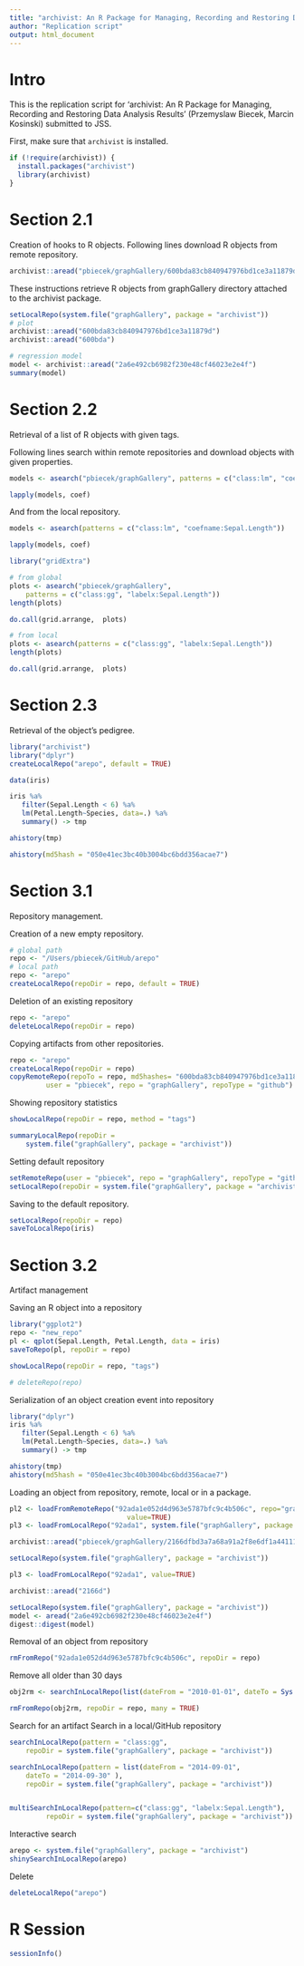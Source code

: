 ```yaml
---
title: "archivist: An R Package for Managing, Recording and Restoring Data Analysis Results"
author: "Replication script"
output: html_document
---
```


# Intro

This is the replication script for 'archivist: An R Package for Managing, Recording and Restoring Data Analysis Results' (Przemyslaw Biecek, Marcin Kosinski) submitted to JSS. 

First, make sure that `archivist` is installed.

```r
if (!require(archivist)) {
  install.packages("archivist")
  library(archivist)
}
```

# Section 2.1

Creation of hooks to R objects.
Following lines download R objects from remote repository.

```r
archivist::aread("pbiecek/graphGallery/600bda83cb840947976bd1ce3a11879d")
```

These instructions retrieve R objects from graphGallery directory attached to the archivist package.

```r
setLocalRepo(system.file("graphGallery", package = "archivist"))
# plot
archivist::aread("600bda83cb840947976bd1ce3a11879d")
archivist::aread("600bda")

# regression model
model <- archivist::aread("2a6e492cb6982f230e48cf46023e2e4f")
summary(model)
```



# Section 2.2

Retrieval of a list of R objects with given tags.

Following lines search within remote repositories and download objects with given properties.

```r
models <- asearch("pbiecek/graphGallery", patterns = c("class:lm", "coefname:Sepal.Length"))

lapply(models, coef)
```

And from the local repository.

```r
models <- asearch(patterns = c("class:lm", "coefname:Sepal.Length"))

lapply(models, coef)
```

```r
library("gridExtra")

# from global
plots <- asearch("pbiecek/graphGallery", 
    patterns = c("class:gg", "labelx:Sepal.Length"))
length(plots)

do.call(grid.arrange,  plots)

# from local
plots <- asearch(patterns = c("class:gg", "labelx:Sepal.Length"))
length(plots)

do.call(grid.arrange,  plots)
```

# Section 2.3

Retrieval of the object's pedigree.

```r
library("archivist")
library("dplyr")
createLocalRepo("arepo", default = TRUE)

data(iris)

iris %a%
   filter(Sepal.Length < 6) %a%
   lm(Petal.Length~Species, data=.) %a%
   summary() -> tmp

ahistory(tmp)

ahistory(md5hash = "050e41ec3bc40b3004bc6bdd356acae7")
```

# Section 3.1

Repository management.

Creation of a new empty repository.

```r
# global path
repo <- "/Users/pbiecek/GitHub/arepo"
# local path
repo <- "arepo"
createLocalRepo(repoDir = repo, default = TRUE)
```

Deletion of an existing repository


```r
repo <- "arepo"
deleteLocalRepo(repoDir = repo)
```


Copying artifacts from other repositories.

```r
repo <- "arepo"
createLocalRepo(repoDir = repo)
copyRemoteRepo(repoTo = repo, md5hashes= "600bda83cb840947976bd1ce3a11879d", 
         user = "pbiecek", repo = "graphGallery", repoType = "github")
```

Showing repository statistics

```r
showLocalRepo(repoDir = repo, method = "tags")
```

```r
summaryLocalRepo(repoDir = 
    system.file("graphGallery", package = "archivist")) 
```

Setting default repository

```r
setRemoteRepo(user = "pbiecek", repo = "graphGallery", repoType = "github")
setLocalRepo(repoDir = system.file("graphGallery", package = "archivist"))
```

Saving to the default repository.

```r
setLocalRepo(repoDir = repo)
saveToLocalRepo(iris)
```


# Section 3.2

Artifact management

Saving an R object into a repository

```r
library("ggplot2")
repo <- "new_repo"
pl <- qplot(Sepal.Length, Petal.Length, data = iris)
saveToRepo(pl, repoDir = repo)

showLocalRepo(repoDir = repo, "tags")

# deleteRepo(repo)
```


Serialization of an object creation event into repository

```r
library("dplyr")
iris %a%
   filter(Sepal.Length < 6) %a%
   lm(Petal.Length~Species, data=.) %a%
   summary() -> tmp

ahistory(tmp)
ahistory(md5hash = "050e41ec3bc40b3004bc6bdd356acae7")
```

Loading an object from repository, remote, local or in a package.

```r
pl2 <- loadFromRemoteRepo("92ada1e052d4d963e5787bfc9c4b506c", repo="graphGallery", user="pbiecek", 
                             value=TRUE)
pl3 <- loadFromLocalRepo("92ada1", system.file("graphGallery", package = "archivist"), value=TRUE)

archivist::aread("pbiecek/graphGallery/2166dfbd3a7a68a91a2f8e6df1a44111")

setLocalRepo(system.file("graphGallery", package = "archivist"))

pl3 <- loadFromLocalRepo("92ada1", value=TRUE)

archivist::aread("2166d")
```

```r
setLocalRepo(system.file("graphGallery", package = "archivist"))
model <- aread("2a6e492cb6982f230e48cf46023e2e4f")
digest::digest(model)
```

Removal of an object from repository

```r
rmFromRepo("92ada1e052d4d963e5787bfc9c4b506c", repoDir = repo)
```

Remove all older than 30 days

```r
obj2rm <- searchInLocalRepo(list(dateFrom = "2010-01-01", dateTo = Sys.Date()-30), repoDir = repo)

rmFromRepo(obj2rm, repoDir = repo, many = TRUE)
```


Search for an artifact
Search in a local/GitHub repository

```r
searchInLocalRepo(pattern = "class:gg", 
    repoDir = system.file("graphGallery", package = "archivist"))

searchInLocalRepo(pattern = list(dateFrom = "2014-09-01",
    dateTo = "2014-09-30" ), 
    repoDir = system.file("graphGallery", package = "archivist"))


multiSearchInLocalRepo(pattern=c("class:gg", "labelx:Sepal.Length"),
         repoDir = system.file("graphGallery", package = "archivist"))	
```

Interactive search

```r
arepo <- system.file("graphGallery", package = "archivist")
shinySearchInLocalRepo(arepo)
```

Delete

```r
deleteLocalRepo("arepo")
```


# R Session

```r
sessionInfo()
```


